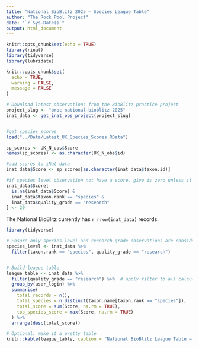 ```yaml
---
title: "National BioBlitz 2025 – Species League Table"
author: "The Rock Pool Project"
date: "`r Sys.Date()`"
output: html_document
---
```


```r
knitr::opts_chunk$set(echo = TRUE)
library(rinat)
library(tidyverse)
library(lubridate)

knitr::opts_chunk$set(
  echo = TRUE, 
  warning = FALSE, 
  message = FALSE
)
```

```r
# Download latest observations from the BioBlitz practice project
project_slug <- "brpc-national-bioblitz-2025"
inat_data <- get_inat_obs_project(project_slug)


#get species scores
load("../Data/Latest_UK_Species_Scores.RData")

sp_scores <- UK_N_obs$Score
names(sp_scores) <- as.character(UK_N_obs$id)

#add scores to iNat data
inat_data$Score <- sp_scores[as.character(inat_data$taxon.id)]

#if species level observation not have a score, give is zero unless it's Research grade then give it a 20
inat_data$Score[
  is.na(inat_data$Score) &
  inat_data$taxon.rank == "species" &
  inat_data$quality_grade == "research"
] <- 20

```

The National BioBlitz currently has `r nrow(inat_data)` records.

```r
library(tidyverse)

# Ensure only species-level and research-grade observations are considered for species count
species_level <- inat_data %>%
  filter(taxon.rank == "species", quality_grade == "research")


# Build league table
league_table <- inat_data %>%
  filter(quality_grade == "research") %>%  # apply filter to all calculations
  group_by(user_login) %>%
  summarise(
    total_records = n(),
    total_species = n_distinct(taxon.name[taxon.rank == "species"]),
    total_score = sum(Score, na.rm = TRUE),
    top_species_score = max(Score, na.rm = TRUE)
  ) %>%
  arrange(desc(total_score))

# Optional: make it a pretty table
knitr::kable(league_table, caption = "National BioBlitz League Table – Species Scoring")

```